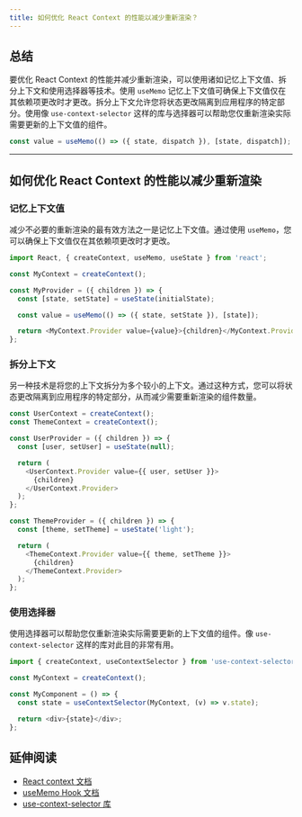 ```yaml
---
title: 如何优化 React Context 的性能以减少重新渲染？
---
```


## 总结

要优化 React Context 的性能并减少重新渲染，可以使用诸如记忆上下文值、拆分上下文和使用选择器等技术。使用 `useMemo` 记忆上下文值可确保上下文值仅在其依赖项更改时才更改。拆分上下文允许您将状态更改隔离到应用程序的特定部分。使用像 `use-context-selector` 这样的库与选择器可以帮助您仅重新渲染实际需要更新的上下文值的组件。

```javascript
const value = useMemo(() => ({ state, dispatch }), [state, dispatch]);
```

***

## 如何优化 React Context 的性能以减少重新渲染

### 记忆上下文值

减少不必要的重新渲染的最有效方法之一是记忆上下文值。通过使用 `useMemo`，您可以确保上下文值仅在其依赖项更改时才更改。

```javascript
import React, { createContext, useMemo, useState } from 'react';

const MyContext = createContext();

const MyProvider = ({ children }) => {
  const [state, setState] = useState(initialState);

  const value = useMemo(() => ({ state, setState }), [state]);

  return <MyContext.Provider value={value}>{children}</MyContext.Provider>;
};
```

### 拆分上下文

另一种技术是将您的上下文拆分为多个较小的上下文。通过这种方式，您可以将状态更改隔离到应用程序的特定部分，从而减少需要重新渲染的组件数量。

```javascript
const UserContext = createContext();
const ThemeContext = createContext();

const UserProvider = ({ children }) => {
  const [user, setUser] = useState(null);

  return (
    <UserContext.Provider value={{ user, setUser }}>
      {children}
    </UserContext.Provider>
  );
};

const ThemeProvider = ({ children }) => {
  const [theme, setTheme] = useState('light');

  return (
    <ThemeContext.Provider value={{ theme, setTheme }}>
      {children}
    </ThemeContext.Provider>
  );
};
```

### 使用选择器

使用选择器可以帮助您仅重新渲染实际需要更新的上下文值的组件。像 `use-context-selector` 这样的库对此目的非常有用。

```javascript
import { createContext, useContextSelector } from 'use-context-selector';

const MyContext = createContext();

const MyComponent = () => {
  const state = useContextSelector(MyContext, (v) => v.state);

  return <div>{state}</div>;
};
```

## 延伸阅读

* [React context 文档](https://react.dev/learn/passing-data-deeply-with-context)
* [useMemo Hook 文档](https://react.dev/reference/react/useMemo)
* [use-context-selector 库](https://github.com/dai-shi/use-context-selector)
